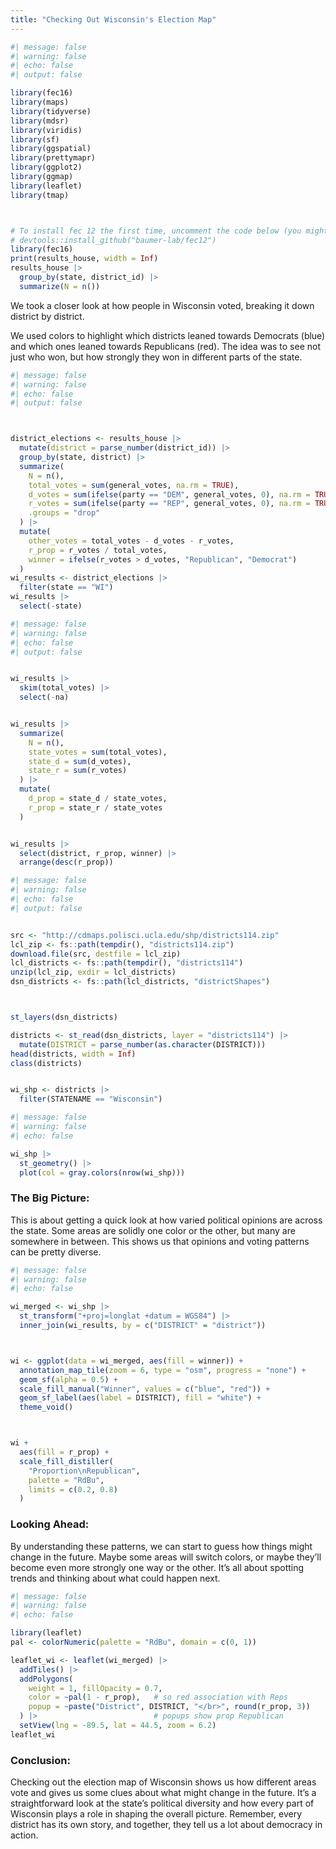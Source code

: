 ```yaml
---
title: "Checking Out Wisconsin's Election Map"
---
```


```r
#| message: false
#| warning: false
#| echo: false
#| output: false

library(fec16)
library(maps)
library(tidyverse)
library(mdsr)
library(viridis)
library(sf)
library(ggspatial)
library(prettymapr)
library(ggplot2)
library(ggmap)
library(leaflet)
library(tmap)



# To install fec 12 the first time, uncomment the code below (you might have to install devtools as well):
# devtools::install_github("baumer-lab/fec12")
library(fec16)
print(results_house, width = Inf)
results_house |>
  group_by(state, district_id) |>
  summarize(N = n())
```


We took a closer look at how people in Wisconsin voted, breaking it down district by district. 

We used colors to highlight which districts leaned towards Democrats (blue) and which ones leaned towards Republicans (red). The idea was to see not just who won, but how strongly they won in different parts of the state.




```r
#| message: false
#| warning: false
#| echo: false
#| output: false



district_elections <- results_house |>
  mutate(district = parse_number(district_id)) |>
  group_by(state, district) |>
  summarize(
    N = n(), 
    total_votes = sum(general_votes, na.rm = TRUE),
    d_votes = sum(ifelse(party == "DEM", general_votes, 0), na.rm = TRUE),
    r_votes = sum(ifelse(party == "REP", general_votes, 0), na.rm = TRUE),
    .groups = "drop"
  ) |>
  mutate(
    other_votes = total_votes - d_votes - r_votes,
    r_prop = r_votes / total_votes,  
    winner = ifelse(r_votes > d_votes, "Republican", "Democrat")
  )
wi_results <- district_elections |>
  filter(state == "WI")
wi_results |>                  
  select(-state)
```

```r
#| message: false
#| warning: false
#| echo: false
#| output: false


wi_results |>
  skim(total_votes) |>
  select(-na)


wi_results |>
  summarize(
    N = n(), 
    state_votes = sum(total_votes), 
    state_d = sum(d_votes), 
    state_r = sum(r_votes)
  ) |>
  mutate(
    d_prop = state_d / state_votes, 
    r_prop = state_r / state_votes
  )


wi_results |>
  select(district, r_prop, winner) |>
  arrange(desc(r_prop))
```

```r
#| message: false
#| warning: false
#| echo: false
#| output: false


src <- "http://cdmaps.polisci.ucla.edu/shp/districts114.zip"
lcl_zip <- fs::path(tempdir(), "districts114.zip")
download.file(src, destfile = lcl_zip)
lcl_districts <- fs::path(tempdir(), "districts114")
unzip(lcl_zip, exdir = lcl_districts)
dsn_districts <- fs::path(lcl_districts, "districtShapes")



st_layers(dsn_districts)

districts <- st_read(dsn_districts, layer = "districts114") |>
  mutate(DISTRICT = parse_number(as.character(DISTRICT)))
head(districts, width = Inf)
class(districts)


wi_shp <- districts |>
  filter(STATENAME == "Wisconsin")
```

```r
#| message: false
#| warning: false
#| echo: false

wi_shp |>
  st_geometry() |>
  plot(col = gray.colors(nrow(wi_shp)))

```
### The Big Picture: 
This is about getting a quick look at how varied political opinions are across the state. Some areas are solidly one color or the other, but many are somewhere in between. This shows us that opinions and voting patterns can be pretty diverse.




```r
#| message: false
#| warning: false
#| echo: false

wi_merged <- wi_shp |>
  st_transform("+proj=longlat +datum = WGS84") |>
  inner_join(wi_results, by = c("DISTRICT" = "district"))



wi <- ggplot(data = wi_merged, aes(fill = winner)) +
  annotation_map_tile(zoom = 6, type = "osm", progress = "none") + 
  geom_sf(alpha = 0.5) +
  scale_fill_manual("Winner", values = c("blue", "red")) + 
  geom_sf_label(aes(label = DISTRICT), fill = "white") + 
  theme_void()



wi +
  aes(fill = r_prop) + 
  scale_fill_distiller(
    "Proportion\nRepublican", 
    palette = "RdBu", 
    limits = c(0.2, 0.8)
  )

```
### Looking Ahead: 
By understanding these patterns, we can start to guess how things might change in the future. Maybe some areas will switch colors, or maybe they’ll become even more strongly one way or the other. It’s all about spotting trends and thinking about what could happen next.

```r
#| message: false
#| warning: false
#| echo: false

library(leaflet)
pal <- colorNumeric(palette = "RdBu", domain = c(0, 1))

leaflet_wi <- leaflet(wi_merged) |>
  addTiles() |>
  addPolygons(
    weight = 1, fillOpacity = 0.7, 
    color = ~pal(1 - r_prop),   # so red association with Reps
    popup = ~paste("District", DISTRICT, "</br>", round(r_prop, 3))
  ) |>                          # popups show prop Republican
  setView(lng = -89.5, lat = 44.5, zoom = 6.2)
leaflet_wi
```

### Conclusion: 
Checking out the election map of Wisconsin shows us how different areas vote and gives us some clues about what might change in the future. It’s a straightforward look at the state's political diversity and how every part of Wisconsin plays a role in shaping the overall picture. Remember, every district has its own story, and together, they tell us a lot about democracy in action.
